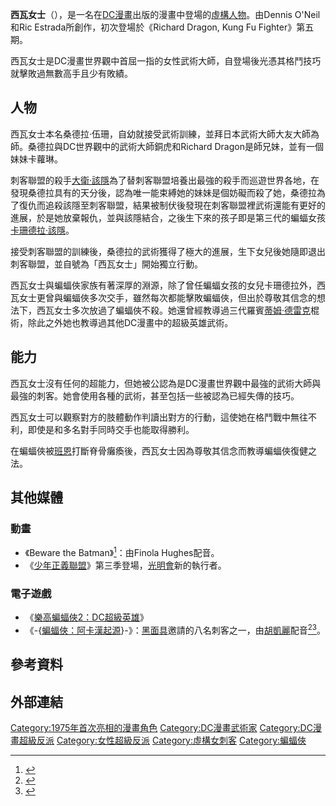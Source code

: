 {{noteTA
|G1=美國漫畫
|G2=Movie
|G3=Show
|1=zh-cn:哥谭;zh-tw:高譚; zh-hk:葛咸;
|2=zh-tw:刺客聯盟;zh-hk:刺客聯盟;zh-cn:刺客联盟;
}}
{{Infobox comics character
|image= 
|converted=
|caption=
|character_name= 西瓦女士<br>Lady Shiva
|real_name= 桑德拉·伍珊（Sandra Woosan/Wu-San）
|species= 人類
|publisher=[[DC漫畫|DC漫畫]]
|debut= Richard Dragon, Kung Fu Fighter #5 (1975年12月)
|creators= Dennis O'Neil<br>Ric Estrada
|alliances= The Brotherhood of the Fist<br>猛禽小隊<br>Society<br>[[刺客聯盟_(DC漫畫)|刺客聯盟]]
|partners= 
|aliases= Jade Canary<ref name=bop92>''Birds of Prey'' (vol. 1) #92 (May 2006)</ref>,The Paper Monkey, Tengu/Tengu Mask, Master Woman, Agent Silver
|powers= 
*大師級武術
*通過肢體語言預測和閱讀敵人的行動
}}
'''西瓦女士'''（{{lang-en|Lady Shiva}}），是一名在[[DC漫畫|DC漫畫]]出版的漫畫中登場的[[虛構人物|虛構人物]]。由Dennis O'Neil和Ric Estrada所創作，初次登場於《Richard Dragon, Kung Fu Fighter》第五期。

西瓦女士是DC漫畫世界觀中首屈一指的女性武術大師，自登場後光憑其格鬥技巧就擊敗過無數高手且少有敗績。

==人物==
西瓦女士本名桑德拉·伍珊，自幼就接受武術訓練，並拜日本武術大師大友大師為師。桑德拉與DC世界觀中的武術大師銅虎和Richard Dragon是師兄妹，並有一個妹妹卡蘿琳。

刺客聯盟的殺手[[大衛·該隱_(漫畫)|大衛·該隱]]為了替刺客聯盟培養出最強的殺手而巡遊世界各地，在發現桑德拉具有的天分後，認為唯一能束縛她的妹妹是個妨礙而殺了她，桑德拉為了復仇而追殺該隱至刺客聯盟，結果被制伏後發現在刺客聯盟裡武術還能有更好的進展，於是她放棄報仇，並與該隱結合，之後生下來的孩子即是第三代的蝙蝠女孩[[卡珊德拉·該隱|卡珊德拉·該隱]]。

接受刺客聯盟的訓練後，桑德拉的武術獲得了極大的進展，生下女兒後她隨即退出刺客聯盟，並自號為「西瓦女士」開始獨立行動。

西瓦女士與蝙蝠俠家族有著深厚的淵源，除了曾任蝙蝠女孩的女兒卡珊德拉外，西瓦女士更曾與蝙蝠俠多次交手，雖然每次都能擊敗蝙蝠俠，但出於尊敬其信念的想法下，西瓦女士多次放過了蝙蝠俠不殺。她還曾經教導過三代羅賓[[蒂姆·德雷克|蒂姆·德雷克]]棍術，除此之外她也教導過其他DC漫畫中的超級英雄武術。

==能力==
西瓦女士沒有任何的超能力，但她被公認為是DC漫畫世界觀中最強的武術大師與最強的刺客。她會使用各種的武術，甚至包括一些被認為已經失傳的技巧。

西瓦女士可以觀察對方的肢體動作判讀出對方的行動，這使她在格鬥戰中無往不利，即使是和多名對手同時交手也能取得勝利。

在蝙蝠俠被[[班恩|班恩]]打斷脊骨癱瘓後，西瓦女士因為尊敬其信念而教導蝙蝠俠復健之法。

==其他媒體==
===動畫===
*《Beware the Batman》<ref>{{cite news|last=Truitt|first=Bryan|title='Beware' of new villains in new Batman cartoon|url=http://www.usatoday.com/story/life/2013/07/12/beware-the-batman-animated-series/2513533/|newspaper=USA Today|date=July 12, 2013|accessdate=2017-03-15|archive-date=2019-04-07|archive-url=https://web.archive.org/web/20190407233101/https://www.usatoday.com/story/life/2013/07/12/beware-the-batman-animated-series/2513533/|dead-url=no}}</ref>：由Finola Hughes配音。
*《[[少年正義聯盟_(動畫)|少年正義聯盟]]》第三季登場，[[光明會_(DC漫畫)|光明會]]新的執行者。


===電子遊戲===
*《[[樂高蝙蝠俠2：DC超級英雄|樂高蝙蝠俠2：DC超級英雄]]》
*《-{[[蝙蝠俠：阿卡漢起源|蝙蝠俠：阿卡漢起源]]}-》：[[黑面具|黑面具]]邀請的八名刺客之一，由[[胡凱麗|胡凱麗]]配音<ref name="CastCrocShiva">{{cite web |last=Haas |first=Pete |url=http://www.cinemablend.com/games/Batman-Arkham-Origins-Screenshots-Confirm-Lady-Shiva-Killer-Croc-60024.html |title=Batman: Arkham Origins Screenshots Confirm Lady Shiva, Killer Croc |publisher=CinemaBlend.com |date=October 21, 2013 |accessdate=October 21, 2013 |archiveurl=https://web.archive.org/web/20131029030612/http://www.cinemablend.com/games/Batman-Arkham-Origins-Screenshots-Confirm-Lady-Shiva-Killer-Croc-60024.html |archivedate=2013-10-29 |deadurl=no }}</ref><ref name="VAShiva">{{cite web |url=https://twitter.com/KellyHu/status/394837236656906240 |title="@JackieFiest: @KellyHu great job in @BatmanArkham! Recognized your voice in Shiva as soon as I heard it." Cool! Thanks! How's the game? |last=Hu |first=Kelly |publisher=Twitter |date=October 28, 2013 |deadurl=no |accessdate=October 28, 2013 |archiveurl=https://www.webcitation.org/6PYB8rLs8?url=https://twitter.com/KellyHu/status/394837236656906240 |archivedate=2014年5月13日 }}</ref>。

==參考資料==
{{Reflist}}

==外部連結==

{{蝙蝠俠登場角色}}
{{蝙蝠女孩}}

{{DEFAULTSORT:Shiva, Lady}}
[[Category:1975年首次亮相的漫畫角色|Category:1975年首次亮相的漫畫角色]]
[[Category:DC漫畫武術家|Category:DC漫畫武術家]]
[[Category:DC漫畫超級反派|Category:DC漫畫超級反派]]
[[Category:女性超級反派|Category:女性超級反派]]
[[Category:虛構女刺客|Category:虛構女刺客]]
[[Category:蝙蝠俠|Category:蝙蝠俠]]